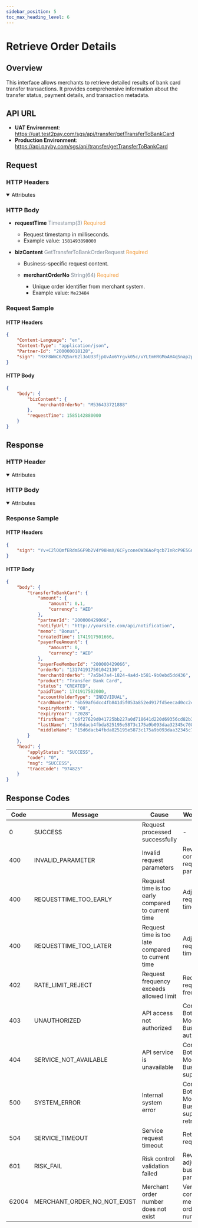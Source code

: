 ```yaml
---
sidebar_position: 5
toc_max_heading_level: 6
---
```



# Retrieve Order Details

## Overview

This interface allows merchants to retrieve detailed results of bank card transfer transactions. It provides comprehensive information about the transfer status, payment details, and transaction metadata.

## API URL

- **UAT Environment**: https://uat.test2pay.com/sgs/api/transfer/getTransferToBankCard
- **Production Environment**: https://api.payby.com/sgs/api/transfer/getTransferToBankCard

## Request

### HTTP Headers

  <details open={true}>
  <summary>Attributes</summary>
    <RequestHeader/>
  </details>                         

### HTTP Body

- **requestTime** <font color='#7d8793'>Timestamp(3)</font> <font color='#f19938'>Required</font>  
  - Request timestamp in milliseconds.  
  - Example value: `1581493898000`  

- **bizContent** <font color='#7d8793'>GetTransferToBankOrderRequest</font> <font color='#f19938'>Required</font>  
  - Business-specific request content.  

  - **merchantOrderNo** <font color='#7d8793'>String(64)</font> <font color='#f19938'>Required</font>  
    - Unique order identifier from merchant system.  
    - Example value: `Me23484`  


### Request Sample

#### HTTP Headers

```json
{
    "Content-Language": "en",
    "Content-Type": "application/json",
    "Partner-Id": "200000018128",
    "sign": "RXF8WmC67QSnr62l3oU33fjpUvAo6Yrgvk05c/vYLtmHRGMoAH4qSnap2pto3mY7KgyP5wkNUsyQXJ/ZwbfccSONLb5zA7Z7q74IsOwdJw3BKXxVWr4tfjkA02Pfcp0cZWjE/Y8jTcbtgdc5VI90LNmkgPWbrSlDbNW8p3NlhnKg+Xfl95SgMBPF9afttsU/2a5jLnZXSVcXoSthxpJ6XkZwd45+jhOjBguT+IC8uLVSNRvwDisRGgf9PYv39OH6ITEhbY2sgjkdzBZBOZlt7awy2vkMEsePsuafwrNhuz7xzjj55PzNzk8+zCUu/791OhC/eFUyGimtDw5mX9cyQw=="
}
```

#### HTTP Body

```json
{
    "body": {
        "bizContent": {
            "merchantOrderNo": "M536433721888"
        },
        "requestTime": 1585142880000
    }
}
```

## Response

### HTTP Header

  <details open={true}>
  <summary>Attributes</summary>
    <ResponseHeader/>
  </details>

### HTTP Body

 <details open={true}>
  <summary>Attributes</summary>
    <TransferBankCardOrder/>
  </details>

### Response Sample

#### HTTP Headers

```json
{
    "sign": "Yv+C2lOQmfERdm5GF9b2V4Y98HmX/6CFyconeOW36AoPqcb7InRcP9E5GnvJLfMoCScuNP4FBdJ5tJpL0A7yPHUMfxARi05jFRSMG97JJazDbWTbRkNM1ZupmTubhUvxvRCgvJp1k0c5yrHph+F+++W5eYho92xnkNgd62BS27i0iDRGzGSmsaPpK7MFcdlvnbbnmDZZJ0LH6RhYiJLYKl+znllQx3jNfCRjV28o22FZ35Q43mZTsS4uAZWbZ/KfaqWoV3sN62Cjj8DSg3mD6GCGWSVbxLq58DUxAq+6GwJ7Gj0Dc9nMXP3gnFW7dodQ9AjL2iHnH6Zh1Pw2D5/ung=="
}
```

#### HTTP Body

```json
{
    "body": {
        "transferToBankCard": {
            "amount": {
                "amount": 0.1,
                "currency": "AED"
            },
            "partnerId": "200000429066",
            "notifyUrl": "http://yoursite.com/api/notification",
            "memo": "Bonus",
            "createdTime": 1741917501666,
            "payerFeeAmount": {
                "amount": 0,
                "currency": "AED"
            },
            "payerFeeMemberId": "200000429066",
            "orderNo": "131741917501042130",
            "merchantOrderNo": "7a5b47a4-1824-4a4d-b581-9b0ebd5dd436",
            "product": "Transfer Bank Card",
            "status": "CREATED",
            "paidTime": 1741917502000,
            "accountHolderType": "INDIVIDUAL",
            "cardNumber": "6b59af6dcc4fb841d5f053a852ed917fd5eecad0cc2c3e3507540c065f520a4c",
            "expiryMonth": "08",
            "expiryYear": "2028",
            "firstName": "c6f27629d041725bb227a0d718641d220d69356cd82b3b7230f1d0dff950de5f",
            "lastName": "15d6dacb4fbda825195e5873c175a9b093daa32345c708ac18411365f6fc6038",
            "middleName": "15d6dacb4fbda825195e5873c175a9b093daa32345c708ac18411365f6fc6038"
        }
    },
    "head": {
        "applyStatus": "SUCCESS",
        "code": "0",
        "msg": "SUCCESS",
        "traceCode": "974825"
    }
}
```

## Response Codes

| Code  | Message                     | Cause                                              | Workaround                               |
| ----- | --------------------------- | -------------------------------------------------- | ---------------------------------------- |
| 0     | SUCCESS                     | Request processed successfully                     | -                                        |
| 400   | INVALID_PARAMETER           | Invalid request parameters                         | Review and correct request parameters    |
| 400   | REQUESTTIME_TOO_EARLY       | Request time is too early compared to current time | Adjust request timestamp                 |
| 400   | REQUESTTIME_TOO_LATER       | Request time is too late compared to current time  | Adjust request timestamp                 |
| 402   | RATE_LIMIT_REJECT           | Request frequency exceeds allowed limit            | Reduce request frequency                 |
| 403   | UNAUTHORIZED                | API access not authorized                          | Contact Botim Money Business for authorization          |
| 404   | SERVICE_NOT_AVAILABLE       | API service is unavailable                         | Contact Botim Money Business support                    |
| 500   | SYSTEM_ERROR                | Internal system error                              | Contact Botim Money Business support and retry later    |
| 504   | SERVICE_TIMEOUT             | Service request timeout                            | Retry the request                        |
| 601   | RISK_FAIL                   | Risk control validation failed                     | Review and adjust business parameters    |
| 62004 | MERCHANT_ORDER_NO_NOT_EXIST | Merchant order number does not exist               | Verify and correct merchant order number |
